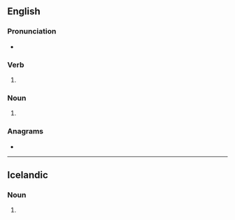 ==English==

===Pronunciation===
* {{rhymes|eɪz|lang=en}}

===Verb===
{{head|en|verb form}}

# {{en-third-person singular of|grey}}

===Noun===
{{head|en|noun form}}

# {{plural of|grey|lang=en}}

===Anagrams===
* {{anagrams|en|a=egrsy|gyres}}

----

==Icelandic==

===Noun===
{{is-noun form}} {{g|n}}

# {{inflection of|is|grey||indef|gen|s}}